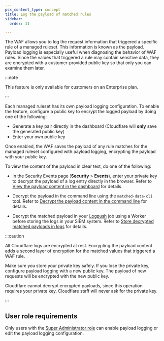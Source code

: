 ```yaml
---
pcx_content_type: concept
title: Log the payload of matched rules
sidebar:
  order: 11

---
```



The WAF allows you to log the request information that triggered a specific rule of a managed ruleset. This information is known as the payload. Payload logging is especially useful when diagnosing the behavior of WAF rules. Since the values that triggered a rule may contain sensitive data, they are encrypted with a customer-provided public key so that only you can examine them later.

:::note


This feature is only available for customers on an Enterprise plan.


:::

Each managed ruleset has its own payload logging configuration. To enable the feature, configure a public key to encrypt the logged payload by doing one of the following:

* Generate a key pair directly in the dashboard (Cloudflare will **only** save the generated public key)
* Enter your own public key

Once enabled, the WAF saves the payload of any rule matches for the managed ruleset configured with payload logging, encrypting the payload with your public key.

To view the content of the payload in clear text, do one of the following:

* In the Security Events page (**Security** > **Events**), enter your private key to decrypt the payload of a log entry directly in the browser. Refer to [View the payload content in the dashboard](/waf/managed-rules/payload-logging/view/) for details.

* Decrypt the payload in the command line using the `matched-data-cli` tool. Refer to [Decrypt the payload content in the command line](/waf/managed-rules/payload-logging/command-line/decrypt-payload/) for details.

* Decrypt the matched payload in your [Logpush](/logs/about/) job using a Worker before storing the logs in your <GlossaryTooltip term="SIEM">SIEM system</GlossaryTooltip>. Refer to [Store decrypted matched payloads in logs](/waf/managed-rules/payload-logging/decrypt-in-logs/) for details.

:::caution


All Cloudflare logs are encrypted at rest. Encrypting the payload content adds a second layer of encryption for the matched values that triggered a WAF rule.

Make sure you store your private key safely. If you lose the private key, configure payload logging with a new public key. The payload of new requests will be encrypted with the new public key.

Cloudflare cannot decrypt encrypted payloads, since this operation requires your private key. Cloudflare staff will never ask for the private key.


:::

## User role requirements

Only users with the [Super Administrator role](/fundamentals/setup/manage-members/roles/) can enable payload logging or edit the payload logging configuration.
